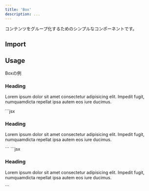 ```yaml
---
title: 'Box'
description: ...
---
```




コンテンツをグループ化するためのシンプルなコンポーネントです。

## Import

<ImportCode component='Box' />


## Usage

<Preview>
	<PreviewTitle>Boxの例</PreviewTitle>
	<PreviewArea p={30}>
		<Box isFlow='s' p='box' bgc='base-2' bxsh='1' bdrs='s'>
			<h3>Heading</h3>
			<p>Lorem ipsum dolor sit amet consectetur adipisicing elit. Impedit fugit, numquamdicta repellat ipsa autem eos iure ducimus.</p>
		</Box>
	</PreviewArea>
	<PreviewCode slot='tab' label='JSX'>
		```jsx
		<Box isFlow='s' p='box' bgc='base-2' bxsh='1' bdrs='s'>
			<h3>Heading</h3>
			<p>Lorem ipsum dolor sit amet consectetur adipisicing elit. Impedit fugit, numquamdicta repellat ipsa autem eos iure ducimus.</p>
		</Box>
		```
	</PreviewCode>
	<PreviewCode slot='tab' label='HTML'>
		```jsx
		<div class="l--box is--flow:s -p:box -bgc:base-2 -bxsh:1 -bdrs:s">
			<h3>Heading</h3>
			<p>Lorem ipsum dolor sit amet consectetur adipisicing elit. Impedit fugit, numquamdicta repellat ipsa autem eos iure ducimus.</p>
		</div>
		```
	</PreviewCode>
</Preview>
